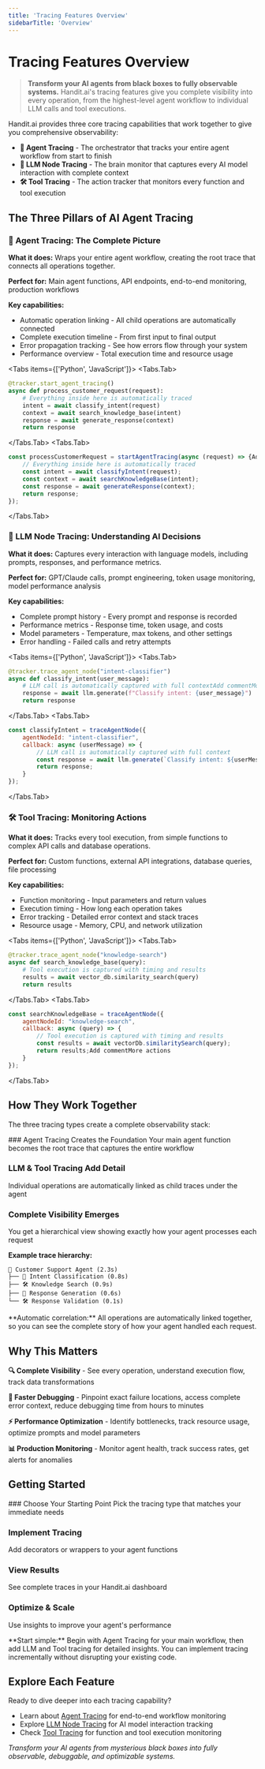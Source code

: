 ```yaml
---
title: 'Tracing Features Overview'
sidebarTitle: 'Overview'
---
```



# Tracing Features Overview

> **Transform your AI agents from black boxes to fully observable systems.** Handit.ai's tracing features give you complete visibility into every operation, from the highest-level agent workflow to individual LLM calls and tool executions.

Handit.ai provides three core tracing capabilities that work together to give you comprehensive observability:

- **🤖 Agent Tracing** - The orchestrator that tracks your entire agent workflow from start to finish
- **🧠 LLM Node Tracing** - The brain monitor that captures every AI model interaction with complete context  
- **🛠️ Tool Tracing** - The action tracker that monitors every function and tool execution

## The Three Pillars of AI Agent Tracing

### 🤖 Agent Tracing: The Complete Picture

**What it does:** Wraps your entire agent workflow, creating the root trace that connects all operations together.

**Perfect for:** Main agent functions, API endpoints, end-to-end monitoring, production workflows

**Key capabilities:**
- Automatic operation linking - All child operations are automatically connected
- Complete execution timeline - From first input to final output
- Error propagation tracking - See how errors flow through your system
- Performance overview - Total execution time and resource usage

<Tabs items={['Python', 'JavaScript']}>
<Tabs.Tab>
```python filename="process_customer_request.py"
@tracker.start_agent_tracing()
async def process_customer_request(request):
    # Everything inside here is automatically traced
    intent = await classify_intent(request)
    context = await search_knowledge_base(intent)
    response = await generate_response(context)
    return response
```
</Tabs.Tab>
<Tabs.Tab>
```javascript filename="processCustomerRequest.js"
const processCustomerRequest = startAgentTracing(async (request) => {Add commentMore actions
    // Everything inside here is automatically traced
    const intent = await classifyIntent(request);
    const context = await searchKnowledgeBase(intent);
    const response = await generateResponse(context);
    return response;
});
```
</Tabs.Tab>
</Tabs>

### 🧠 LLM Node Tracing: Understanding AI Decisions

**What it does:** Captures every interaction with language models, including prompts, responses, and performance metrics.

**Perfect for:** GPT/Claude calls, prompt engineering, token usage monitoring, model performance analysis

**Key capabilities:**
- Complete prompt history - Every prompt and response is recorded
- Performance metrics - Response time, token usage, and costs
- Model parameters - Temperature, max tokens, and other settings
- Error handling - Failed calls and retry attempts

<Tabs items={['Python', 'JavaScript']}>
<Tabs.Tab>
```python filename="classify_intent.py"
@tracker.trace_agent_node("intent-classifier")
async def classify_intent(user_message):
    # LLM call is automatically captured with full contextAdd commentMore actions
    response = await llm.generate(f"Classify intent: {user_message}")
    return response
```
</Tabs.Tab>
<Tabs.Tab>
```javascript filename="classifyIntent.js"
const classifyIntent = traceAgentNode({
    agentNodeId: "intent-classifier",
    callback: async (userMessage) => {
        // LLM call is automatically captured with full context
        const response = await llm.generate(`Classify intent: ${userMessage}`);
        return response;
    }
});
```
</Tabs.Tab>
</Tabs>

### 🛠️ Tool Tracing: Monitoring Actions

**What it does:** Tracks every tool execution, from simple functions to complex API calls and database operations.

**Perfect for:** Custom functions, external API integrations, database queries, file processing

**Key capabilities:**
- Function monitoring - Input parameters and return values
- Execution timing - How long each operation takes
- Error tracking - Detailed error context and stack traces
- Resource usage - Memory, CPU, and network utilization

<Tabs items={['Python', 'JavaScript']}>
<Tabs.Tab>
```python filename="search_knowledge_base.py"
@tracker.trace_agent_node("knowledge-search")
async def search_knowledge_base(query):
    # Tool execution is captured with timing and results
    results = await vector_db.similarity_search(query)
    return results
```
</Tabs.Tab>
<Tabs.Tab>
```javascript filename="searchKnowledgeBase.js"
const searchKnowledgeBase = traceAgentNode({
    agentNodeId: "knowledge-search",
    callback: async (query) => {
        // Tool execution is captured with timing and results
        const results = await vectorDb.similaritySearch(query);
        return results;Add commentMore actions
    }
});
```
</Tabs.Tab>
</Tabs>

## How They Work Together

The three tracing types create a complete observability stack:

<Steps>
### Agent Tracing Creates the Foundation
Your main agent function becomes the root trace that captures the entire workflow

### LLM & Tool Tracing Add Detail
Individual operations are automatically linked as child traces under the agent

### Complete Visibility Emerges
You get a hierarchical view showing exactly how your agent processes each request
</Steps>

**Example trace hierarchy:**
```
🤖 Customer Support Agent (2.3s)
├── 🧠 Intent Classification (0.8s)
├── 🛠️ Knowledge Search (0.9s)
├── 🧠 Response Generation (0.6s)
└── 🛠️ Response Validation (0.1s)
```

<Callout type="success">
  **Automatic correlation:** All operations are automatically linked together, so you can see the complete story of how your agent handled each request.
</Callout>

## Why This Matters

**🔍 Complete Visibility** - See every operation, understand execution flow, track data transformations

**🐛 Faster Debugging** - Pinpoint exact failure locations, access complete error context, reduce debugging time from hours to minutes

**⚡ Performance Optimization** - Identify bottlenecks, track resource usage, optimize prompts and model parameters

**📊 Production Monitoring** - Monitor agent health, track success rates, get alerts for anomalies

## Getting Started

<Steps>
### Choose Your Starting Point
Pick the tracing type that matches your immediate needs

### Implement Tracing
Add decorators or wrappers to your agent functions

### View Results
See complete traces in your Handit.ai dashboard

### Optimize & Scale
Use insights to improve your agent's performance
</Steps>

<Callout type="tip">
  **Start simple:** Begin with Agent Tracing for your main workflow, then add LLM and Tool tracing for detailed insights. You can implement tracing incrementally without disrupting your existing code.
</Callout>

## Explore Each Feature

Ready to dive deeper into each tracing capability?

- Learn about [Agent Tracing](/tracing/tracing_features/agent) for end-to-end workflow monitoring
- Explore [LLM Node Tracing](/tracing/tracing_features/llm_node) for AI model interaction tracking
- Check [Tool Tracing](/tracing/tracing_features/tool) for function and tool execution monitoring

*Transform your AI agents from mysterious black boxes into fully observable, debuggable, and optimizable systems.*

